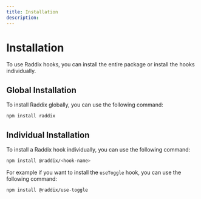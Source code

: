 ```yaml
---
title: Installation
description:
---
```


# Installation

To use Raddix hooks, you can install the entire package or install the hooks individually.

## Global Installation

To install Raddix globally, you can use the following command:

```bash
npm install raddix
```

## Individual Installation

To install a Raddix hook individually, you can use the following command:

```bash
npm install @raddix/<hook-name>
```

For example if you want to install the `useToggle` hook, you can use the following command:

```bash
npm install @raddix/use-toggle
```
